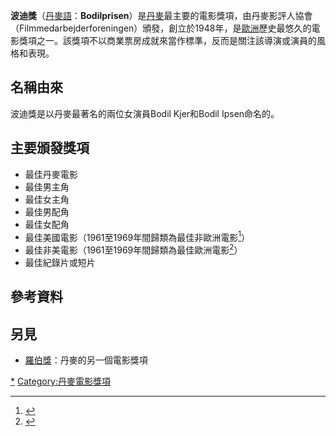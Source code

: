 '''波迪獎'''（[[丹麥語|丹麥語]]：'''Bodilprisen'''）是[[丹麥|丹麥]]最主要的電影獎項，由丹麥影評人協會（Filmmedarbejderforeningen）頒發，創立於1948年，是[[歐洲|歐洲]]歷史最悠久的電影獎項之一。該獎項不以商業票房成就來當作標準，反而是關注該導演或演員的風格和表現。

== 名稱由來 ==
波迪獎是以丹麥最著名的兩位女演員Bodil Kjer和Bodil Ipsen命名的。

== 主要頒發獎項 ==
*最佳丹麥電影
*最佳男主角
*最佳女主角
*最佳男配角
*最佳女配角
*最佳美國電影（1961至1969年間歸類為最佳非歐洲電影<ref>{{cite web|url=http://www.bodilprisen.dk/amerikanske-film|title=Amerikanske film|publisher=|access-date=2012-01-13|archive-date=2015-10-09|archive-url=https://web.archive.org/web/20151009135618/http://www.bodilprisen.dk/amerikanske-film|dead-url=no}}</ref>）
*最佳非美電影（1961至1969年間歸類為最佳歐洲電影<ref>{{cite web|url=http://www.bodilprisen.dk/ikke-amerikanske-film/|title=Ikke-amerikanske film|publisher=|access-date=2013-03-30|archive-date=2015-10-09|archive-url=https://web.archive.org/web/20151009134409/http://www.bodilprisen.dk/ikke-amerikanske-film|dead-url=no}}</ref>）
*最佳紀錄片或短片

==參考資料==
<references />

== 另見 ==
*[[羅伯獎|羅伯獎]]：丹麥的另一個電影獎項

[[Category:丹麥電影|*]]
[[Category:丹麥電影獎項|Category:丹麥電影獎項]]